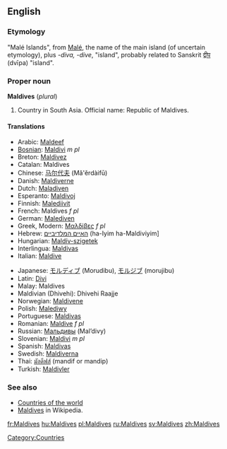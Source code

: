 ==English==
===Etymology===
"Malé Islands", from [[Malé]], the name of the main island (of uncertain etymology), plus ''-diva, -dive'', "island", probably related to Sanskrit [[द्वीप]] (dvīpa) "island".

===Proper noun===
'''Maldives''' (''plural'')
# Country in South Asia. Official name: Republic of Maldives.

====Translations====
{{top}}
*Arabic: [[Maldeef]]
*[[Bosnian]]: [[Maldivi]] ''m pl''
*Breton: [[Maldivez]]
*Catalan: Maldives
*Chinese: [[马尔代夫]] (Mǎ'ěrdàifū)
*Danish: [[Maldiverne]]
*Dutch: [[Maladiven]]
*Esperanto: [[Maldivoj]]
*Finnish: [[Malediivit]]
*French: Maldives ''f pl''
*German: [[Malediven]]
*Greek, Modern: [[Μαλδίβες]] ''f pl''
*Hebrew: [[האיים המלדיביים]] (ha-Iyim ha-Maldiviyim]
*Hungarian: [[Maldív-szigetek]]
*Interlingua: [[Maldivas]]
*Italian: [[Maldive]]
{{mid}}
*Japanese: [[モルディブ]] (Morudibu), [[モルジブ]] (morujibu)
*Latin: [[Divi]] 
*Malay: Maldives
*Maldivian (Dhivehi): Dhivehi Raajje
*Norwegian: [[Maldivene]]
*Polish: [[Malediwy]]
*Portuguese: [[Maldivas]]
*Romanian: [[Maldive]] ''f pl''
*Russian: [[Мальдивы]] (Mal’divy)
*Slovenian: [[Maldivi]] ''m pl''
*Spanish: [[Maldivas]]
*Swedish: [[Maldiverna]]
*Thai: [[มัลดีฟส์]] (mandif or mandip)
*Turkish: [[Maldivler]]
{{bottom}}

===See also=== 
*[[Countries of the world]]
*[[w:Maldives|Maldives]] in Wikipedia.

[[Category:Countries]]

[[fr:Maldives]]
[[hu:Maldives]]
[[pl:Maldives]]
[[ru:Maldives]]
[[sv:Maldives]]
[[zh:Maldives]]